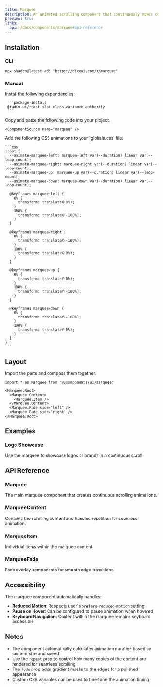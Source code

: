 ```yaml
---
title: Marquee
description: An animated scrolling component that continuously moves content horizontally or vertically.
preview: true
links:
  api: /docs/components/marquee#api-reference
---
```


<ComponentTabs name="marquee-demo" />

## Installation

### CLI

```package-install
npx shadcn@latest add "https://diceui.com/r/marquee"
```

### Manual

<Steps>
  <Step>
     Install the following dependencies:

     ```package-install
     @radix-ui/react-slot class-variance-authority
     ```
  </Step>
  <Step>
    Copy and paste the following code into your project.

    <ComponentSource name="marquee" />
  </Step>
  <Step>
    Add the following CSS animations to your `globals.css` file:

    ```css
    :root {
      --animate-marquee-left: marquee-left var(--duration) linear var(--loop-count);
      --animate-marquee-right: marquee-right var(--duration) linear var(--loop-count);
      --animate-marquee-up: marquee-up var(--duration) linear var(--loop-count);
      --animate-marquee-down: marquee-down var(--duration) linear var(--loop-count);

      @keyframes marquee-left {
        0% {
          transform: translateX(0%);
        }
        100% {
          transform: translateX(-100%);
        }
      }

      @keyframes marquee-right {
        0% {
          transform: translateX(-100%);
        }
        100% {
          transform: translateX(0%);
        }
      }

      @keyframes marquee-up {
        0% {
          transform: translateY(0%);
        }
        100% {
          transform: translateY(-100%);
        }
      }

      @keyframes marquee-down {
        0% {
          transform: translateY(-100%);
        }
        100% {
          transform: translateY(0%);
        }
      }
    }
    ```
  </Step>
</Steps>

## Layout

Import the parts and compose them together.

```tsx
import * as Marquee from "@/components/ui/marquee"

<Marquee.Root>
  <Marquee.Content>
    <Marquee.Item />
  </Marquee.Content>
  <Marquee.Fade side="left" />
  <Marquee.Fade side="right" />
</Marquee.Root>
```

## Examples

### Logo Showcase

Use the marquee to showcase logos or brands in a continuous scroll.

<ComponentTabs name="marquee-logo-demo" />

## API Reference

### Marquee

The main marquee component that creates continuous scrolling animations.

<AutoTypeTable
  path="./types/docs/marquee.ts"
  name="MarqueeProps"
/>

### MarqueeContent

Contains the scrolling content and handles repetition for seamless animation.

<AutoTypeTable
  path="./types/docs/marquee.ts"
  name="MarqueeContentProps"
/>

### MarqueeItem

Individual items within the marquee content.

<AutoTypeTable
  path="./types/docs/marquee.ts"
  name="MarqueeItemProps"
/>

### MarqueeFade

Fade overlay components for smooth edge transitions.

<AutoTypeTable
  path="./types/docs/marquee.ts"
  name="MarqueeFadeProps"
/>

## Accessibility

The marquee component automatically handles:

- **Reduced Motion**: Respects user's `prefers-reduced-motion` setting
- **Pause on Hover**: Can be configured to pause animation when hovered
- **Keyboard Navigation**: Content within the marquee remains keyboard accessible

## Notes

- The component automatically calculates animation duration based on content size and speed
- Use the `repeat` prop to control how many copies of the content are rendered for seamless scrolling
- The `fade` prop adds gradient masks to the edges for a polished appearance
- Custom CSS variables can be used to fine-tune the animation timing
